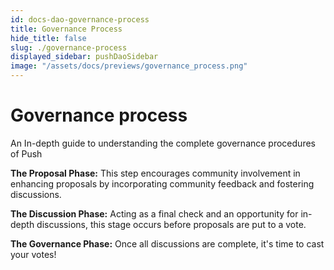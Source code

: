 ```yaml
---
id: docs-dao-governance-process
title: Governance Process
hide_title: false
slug: ./governance-process
displayed_sidebar: pushDaoSidebar
image: "/assets/docs/previews/governance_process.png"
---
```


# Governance process

An In-depth guide to understanding the complete governance procedures of Push

**The Proposal Phase:** This step encourages community involvement in enhancing proposals by incorporating community feedback and fostering discussions.

**The Discussion Phase:** Acting as a final check and an opportunity for in-depth discussions, this stage occurs before proposals are put to a vote.

**The Governance Phase:** Once all discussions are complete, it's time to cast your votes!
